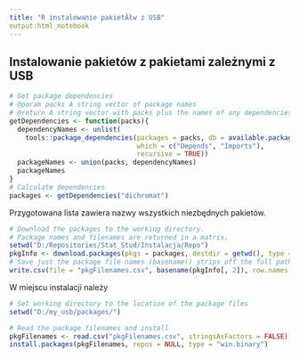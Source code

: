 ---
title: "R instalowanie pakietĂłw z USB"
output:html_notebook
---

## Instalowanie pakietów z pakietami zależnymi z USB

```{r, warning=FALSE, comment=FALSE}
# Get package dependencies
# @param packs A string vector of package names
# @return A string vector with packs plus the names of any dependencies
getDependencies <- function(packs){
  dependencyNames <- unlist(
    tools::package_dependencies(packages = packs, db = available.packages(), 
                                which = c("Depends", "Imports"),
                                recursive = TRUE))
  packageNames <- union(packs, dependencyNames)
  packageNames
}
# Calculate dependencies
packages <- getDependencies("dichromat")
```

Przygotowana lista zawiera nazwy wszystkich niezbędnych pakietów.

```{r, warning=FALSE, comment=FALSE}

# Download the packages to the working directory.
# Package names and filenames are returned in a matrix.
setwd("D:/Repositories/Stat_Stud/Instalacja/Repo")
pkgInfo <- download.packages(pkgs = packages, destdir = getwd(), type = "win.binary")
# Save just the package file names (basename() strips off the full paths leaving just the filename)
write.csv(file = "pkgFilenames.csv", basename(pkgInfo[, 2]), row.names = FALSE)

```

W miejscu instalacji należy

```{r, warning=FALSE, comment=FALSE}

# Set working directory to the location of the package files
setwd("D:/my_usb/packages/")

# Read the package filenames and install
pkgFilenames <- read.csv("pkgFilenames.csv", stringsAsFactors = FALSE)[, 1]
install.packages(pkgFilenames, repos = NULL, type = "win.binary")

```

